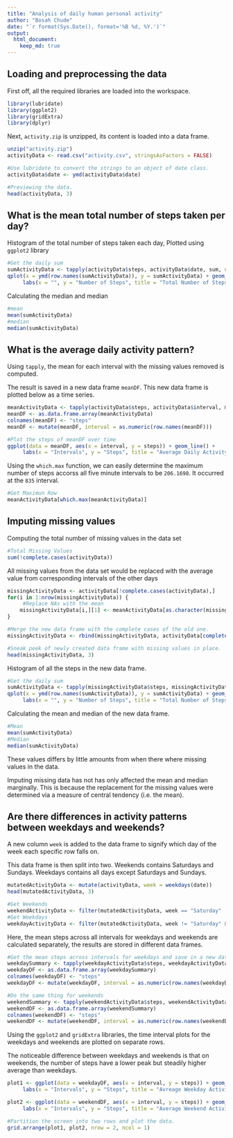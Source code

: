 ```yaml
---
title: "Analysis of daily human personal activity"
author: "Bosah Chude"
date: "`r format(Sys.Date(), format='%B %d, %Y.')`"
output: 
  html_document:
    keep_md: true
---
```



## Loading and preprocessing the data
First off, all the required libraries are loaded into the workspace.
```r
library(lubridate)
library(ggplot2)
library(gridExtra)
library(dplyr)
```
Next, `activity.zip` is unzipped, its content is loaded into a data frame.
```r
unzip("activity.zip")
activityData <- read.csv("activity.csv", stringsAsFactors = FALSE)

#Use lubridate to convert the strings to an object of date class.
activityData$date <- ymd(activityData$date)

#Previewing the data.
head(activityData, 3)
```

## What is the mean total number of steps taken per day?
Histogram of the total number of steps taken each day, Plotted using `ggplot2` library
```r
#Get the daily sum
sumActivityData <- tapply(activityData$steps, activityData$date, sum, na.rm = TRUE)
qplot(x = ymd(row.names(sumActivityData)), y = sumActivityData) + geom_histogram(stat="identity") +
     labs(x = "", y = "Number of Steps", title = "Total Number of Steps Taken Each Day")
```

Calculating the median and median
```r
#mean
mean(sumActivityData)
#median
median(sumActivityData)
```

## What is the average daily activity pattern?
Using `tapply`, the mean for each interval with the missing values removed is computed.

The result is saved in a new data frame `meanDF`. This new data frame is plotted below as a time series.
```r
meanActivityData <- tapply(activityData$steps, activityData$interval, mean, na.rm = TRUE)
meanDF <- as.data.frame.array(meanActivityData)
colnames(meanDF) <- "steps"
meanDF <- mutate(meanDF, interval = as.numeric(row.names(meanDF)))

#Plot the steps of meanDF over time
ggplot(data = meanDF, aes(x = interval, y = steps)) + geom_line() +
     labs(x = "Intervals", y = "Steps", title = "Average Daily Activity Pattern")
```

Using the `which.max` function, we can easily determine the maximum number of steps accorss all five minute intervals to be `206.1698`. It occurred at the `835` interval.
```r
#Get Maximun Row
meanActivityData[which.max(meanActivityData)]
```

## Imputing missing values
Computing the total number of missing values in the data set
```r
#Total Missing Values
sum(!complete.cases(activityData))
```

All missing values from the data set would be replaced with the average value from corresponding
intervals of the other days
```r
missingActivityData <- activityData[!complete.cases(activityData),]
for(i in 1:nrow(missingActivityData)) {
     #Replace NAs with the mean
    missingActivityData[i,][1] <- meanActivityData[as.character(missingActivityData[i,][3])]    
}

#Merge the new data frame with the complete cases of the old one.
missingActivityData <- rbind(missingActivityData, activityData[complete.cases(activityData),])

#Sneak peek of newly created data frame with missing values in place.
head(missingActivityData, 3)
```

Histogram of all the steps in the new data frame.
```r
#Get the daily sum
sumActivityData <- tapply(missingActivityData$steps, missingActivityData$date, sum, na.rm = TRUE)
qplot(x = ymd(row.names(sumActivityData)), y = sumActivityData) + geom_histogram(stat="identity") +
     labs(x = "", y = "Number of Steps", title = "Total Number of Steps Taken Each Day (No Missing Values)")
```

Calculating the mean and median of the new data frame.
```r
#Mean
mean(sumActivityData)
#Median
median(sumActivityData)
```
These values differs by little amounts from when there where missing values in the data.

Imputing missing data has not has only affected the mean and median marginally. This is because the replacement for the missing values were determined via a measure of central tendency (i.e. the mean).

## Are there differences in activity patterns between weekdays and weekends?
A new column `week` is added to the data frame to signify which day of the week each specific row falls on.

This data frame is then split into two. Weekends contains Saturdays and Sundays. Weekdays contains all days except Saturdays and Sundays.
```r
mutatedActivityData <- mutate(activityData, week = weekdays(date))
head(mutatedActivityData, 3)

#Get Weekends
weekendActivityData <- filter(mutatedActivityData, week == "Saturday" | week == "Sunday" )
#Get Weekdays
weekdayActivityData <- filter(mutatedActivityData, week != "Saturday" & week != "Sunday" )
```

Here, the mean steps across all intervals for weekdays and weekends are calculated separately, the results are stored in different data frames.
```r
#Get the mean steps across intervals for weekdays and save in a new data frame
weekdaySummary <- tapply(weekdayActivityData$steps, weekdayActivityData$interval, mean, na.rm = TRUE)
weekdayDF <- as.data.frame.array(weekdaySummary)
colnames(weekdayDF) <- "steps"
weekdayDF <- mutate(weekdayDF, interval = as.numeric(row.names(weekdayDF)))

#Do the same thing for weekends
weekendSummary <- tapply(weekendActivityData$steps, weekendActivityData$interval, mean, na.rm = TRUE)
weekendDF <- as.data.frame.array(weekendSummary)
colnames(weekendDF) <- "steps"
weekendDF <- mutate(weekendDF, interval = as.numeric(row.names(weekendDF)))
```


Using the `ggplot2` and `gridExtra` libraries, the time interval plots for the weekdays and weekends are plotted on separate rows.

The noticeable difference between weekdays and weekends is that on weekends, the number of steps have a lower peak but steadily higher average than weekdays. 

```r
plot1 <- ggplot(data = weekdayDF, aes(x = interval, y = steps)) + geom_line() + ylim(-0, 245) +
     labs(x = "Intervals", y = "Steps", title = "Avreage Weekday Activity Pattern")

plot2 <- ggplot(data = weekendDF, aes(x = interval, y = steps)) + geom_line() + ylim(-0, 245) +
     labs(x = "Intervals", y = "Steps", title = "Average Weekend Activity Pattern")

#Partition the screen into two rows and plot the data.
grid.arrange(plot1, plot2, nrow = 2, ncol = 1)
```






